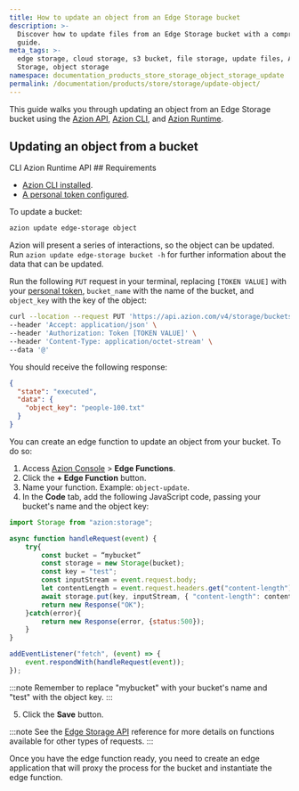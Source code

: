 ```yaml
---
title: How to update an object from an Edge Storage bucket
description: >-
  Discover how to update files from an Edge Storage bucket with a comprehensive
  guide.
meta_tags: >-
  edge storage, cloud storage, s3 bucket, file storage, update files, Azion Edge
  Storage, object storage
namespace: documentation_products_store_storage_object_storage_update
permalink: /documentation/products/store/storage/update-object/
---
```



This guide walks you through updating an object from an Edge Storage bucket using the [Azion API](https://api.azion.com/), [Azion CLI](/en/documentation/products/azion-cli/overview/), and [Azion Runtime](/en/documentation/runtime/api-reference/storage/).

## Updating an object from a bucket

<Tabs client:visible>
    <Fragment slot="tab.cli">CLI</Fragment>
    <Fragment slot="tab.runtime">Azion Runtime</Fragment>
    <Fragment slot="tab.api">API</Fragment>

<Fragment slot="panel.cli">
## Requirements 

- [Azion CLI installed](/en/documentation/products/azion-cli/overview/#installing-azion-cli). 
- [A personal token configured](/en/documentation/devtools/cli/globals/#token).

To update a bucket: 

```bash 
azion update edge-storage object 
```

Azion will present a series of interactions, so the object can be updated. Run `azion update edge-storage bucket -h` for further information about the data that can be updated. 

</Fragment >

<Fragment slot="panel.api">

Run the following `PUT` request in your terminal, replacing `[TOKEN VALUE]` with your [personal token](/en/documentation/products/guides/personal-tokens/), `bucket_name` with the name of the bucket, and `object_key` with the key of the object:

```bash 
curl --location --request PUT 'https://api.azion.com/v4/storage/buckets/bucket_name/objects/object_key' \
--header 'Accept: application/json' \
--header 'Authorization: Token [TOKEN VALUE]' \
--header 'Content-Type: application/octet-stream' \
--data '@'
```

You should receive the following response:

```json
{
  "state": "executed",
  "data": {
    "object_key": "people-100.txt"
  }
}
```

</Fragment>

<Fragment slot="panel.runtime">

You can create an edge function to update an object from your bucket. To do so:

1. Access [Azion Console](/en/documentation/products/guides/how-to-access-rtm/) > **Edge Functions**.
2. Click the **+ Edge Function** button.
3. Name your function. Example: `object-update`.
4. In the **Code** tab, add the following JavaScript code, passing your bucket's name and the object key:

```js
import Storage from "azion:storage";

async function handleRequest(event) {
    try{
        const bucket = “mybucket”
        const storage = new Storage(bucket);
        const key = "test";
        const inputStream = event.request.body;
        let contentLength = event.request.headers.get("content-length");
        await storage.put(key, inputStream, { "content-length": contentLength });
        return new Response("OK");
    }catch(error){
        return new Response(error, {status:500});
    }
}

addEventListener("fetch", (event) => {
    event.respondWith(handleRequest(event));
});
```

:::note 
Remember to replace "mybucket" with your bucket's name and "test" with the object key.
:::

5. Click the **Save** button.

:::note
See the [Edge Storage API](/en/documentation/runtime/api-reference/storage/) reference for more details on functions available for other types of requests.
:::

Once you have the edge function ready, you need to create an edge application that will proxy the process for the bucket and instantiate the edge function.

<LinkButton link="/en/documentation/products/build/edge-application/first-steps/" label="Go to Edge Application first steps" severity="secondary" target="_blank" />
<LinkButton link="/en/documentation/products/guides/build/instantiate-edge-functions/" label="Go to how to instantiate an edge function" severity="secondary" target="_blank" />

</Fragment>
</Tabs>
